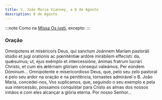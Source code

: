 ```yaml
---
title: S. João Maria Vianney, a 8 de Agosto
description: 8 de Agosto
---
```


:::note
Como na [Missa Os justi](/missal/comum/14confessoresnaopontifices1), excepto:
:::

### Oração

<div class="side-by-side not-content">
  <span>
    Omnípotens et miséricors Deus, qui sanctum Joánnem Maríam pastoráli stúdio et jugi oratiónis ac
    pœniténtiæ ardóre mirábilem effecísti: da, quǽsumus; ut, ejus exémplo et intercessióne, ánimas
    fratrum lucrári Christo, et cum eis ætérnam glóriam cónsequi valeámus. Per eúndem Dóminum...
  </span>
  <span>
    Omnipotente e misericordioso Deus, que, pelo seu zelo pastoral e pelo seu ardor na oração e na
    penitência, tornastes admirável o B. João Maria, concedei-nos, Vos suplicamos, que, seguindo o
    seu exemplo e pela sua intercessão, possamos conquistar para Cristo as almas dos nossos irmãos e
    com eles alcançar a glória eterna. Por nosso Senhor...
  </span>
</div>
